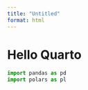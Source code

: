 ```yaml
---
title: "Untitled"
format: html
---
```


# Hello Quarto

```python
import pandas as pd
import polars as pl

```